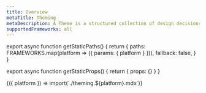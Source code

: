 ```yaml
---
title: Overview
metaTitle: Theming
metaDescription: A Theme is a structured collection of design decisions that change the appearance of a UI library. An Amplify UI theme is a structured object of design tokens, breakpoints, and overrides.
supportedFrameworks: all
---
```



export async function getStaticPaths() {
  return {
    paths: FRAMEWORKS.map(platform => ({ params: { platform } })),
    fallback: false,
  }
}

export async function getStaticProps() {
  return { props: {} }
}

<Fragment useCommonWebContent>
  {({ platform }) => import(`./theming.${platform}.mdx`)}
</Fragment>
